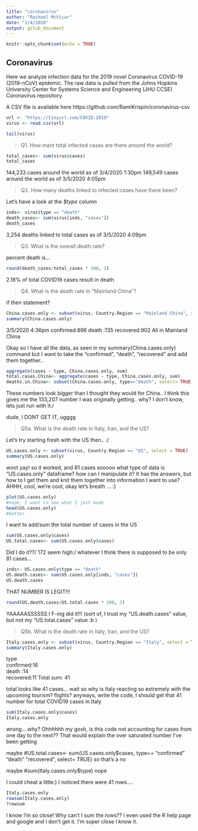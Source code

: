 ```yaml
---
title: "coronavirus"
author: "Rachael McVicar"
date: "3/4/2020"
output: gitub_document
---
```


```r
knitr::opts_chunk$set(echo = TRUE)
```

## Coronavirus

Here we analyze infection data for the 2019 novel Coronavirus COVID-19 (2019-nCoV) epidemic. The raw data is pulled from the Johns Hopkins University Center for Systems Science and Engineering (JHU CCSE) Coronavirus repository.

A CSV file is available here https://github.com/RamiKrispin/coronavirus-csv


```r
url <- "https://tinyurl.com/COVID-2019"
virus <- read.csv(url)

tail(virus)
```

> Q1. How mant total infected cases are there around the world?

```r
total_cases<- sum(virus$cases)
total_cases
```
144,233 cases around the world as of 3/4/2020 1:30pm
149,549 cases around the world as of 3/5/2020 4:05pm


> Q2. How many deaths linked to infected cases have there been?

Let's have a look at the *$type* column

```r
inds<- virus$type == "death"
death_cases<- sum(virus[inds, "cases"])
death_cases
```
3,254 deaths linked to total cases as of 3/5/2020 4:09pm


> Q3. What is the overall death rate?

percent death is...
```r
round(death_cases/total_cases * 100, 2)
```
2.18% of total COVID19 cases result in death



> Q4. What is the death rate in "Mainland China"?

if then statement?
```r
China.cases.only <- subset(virus, Country.Region == "Mainland China", select = TRUE)
summary(China.cases.only)
```
3/5/2020 4:36pm
confirmed:896 
death    :135 
recovered:902 
All in Mainland China


Okay so I have all the data, as seen in my summary(China.cases.only) command
but I want to take the "confirmed", "death", "recovered" and add them together..
```r
aggregate(cases ~ type, China.cases.only, sum)
total.cases.China<- aggregate(cases ~ type, China.cases.only, sum)
deaths.in.China<- subset(China.cases.only, type=="death", select= TRUE) #this number is legit
```
These numbers look bigger than I thought they would for China..
I think this gives me the 133,207 number I was originally getting.. why?
I don't know, lets just run with it:/



dude, I DONT GET IT, ugggg

> Q5a. What is the death rate in Italy, Iran, and the US?

Let's try starting fresh with the US then.. :/

```r
US.cases.only <- subset(virus, Country.Region == "US", select = TRUE)
summary(US.cases.only)
```
woot yay! so it worked, and 81 cases 
sooooo what type of data is "US.cases.only"
dataframe? how can I manipulate it? It has the answers, but how to I get them and knit them together into information I want to use? AHHH, cool, we're cool, okay let's breath ... :)

```r
plot(US.cases.only)
#nope, I want to see what I just made
head(US.cases.only)
#better
```

I want to add/sum the total number of cases in the US
```r
sum(US.cases.only$cases)
US.total.cases<- sum(US.cases.only$cases)
```
Did I do it??/ 172 seem high:/ whatever
I think there is supposed to be only 81 cases...

```r
inds<- US.cases.only$type == "death"
US.death.cases<- sum(US.cases.only[inds, "cases"])
US.death.cases
```
THAT NUMBER IS LEGIT!!!

```r
round(US.death.cases/US.total.cases * 100, 2)
```
YAAAAASSSSSS I F-ing did it!!! (sort of, I trust my "US.death.cases" value, but not my "US.total.cases" value :b  )

> Q5b. What is the death rate in Italy, Iran, and the US?

```r
Italy.cases.only <- subset(virus, Country.Region == "Italy", select = TRUE)
summary(Italy.cases.only)
```

type   
 confirmed:16  
 death    :14  
 recovered:11
Total sum: 41

total looks like 41 cases... wait so why is Italy reacting so extremely with the upcoming tourism? flights?
anyways, write the code, I should get that 41 number for total COVID19 cases in Italy
```r
sum(Italy.cases.only$cases)
Italy.cases.only
```
wrong... why?
Ohhhhhh my gosh, is this code not accounting for cases from one day to the next??
That would explain the over saturated number I've been getting

maybe   #US.total.cases<- sum(US.cases.only$cases, type== "confirmed" "death" "recovered", select= TRUE)
so that's a no

maybe     #sum(Italy.cases.only$type) 
nope

I could cheat a little:) I noticed there were 41 rows....
```r
Italy.cases.only
rowsum(Italy.cases.only)
?rowsum
```

I know I'm so close! Why can't I sum the rows?? I even used the R help page and google and I don't get it. I'm super close I know it.
